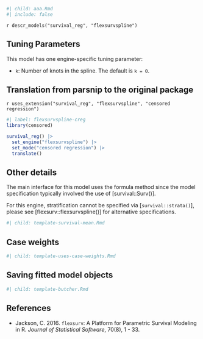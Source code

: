 ```r
#| child: aaa.Rmd
#| include: false
```

`r descr_models("survival_reg", "flexsurvspline")`

## Tuning Parameters

This model has one engine-specific tuning parameter:

 * `k`: Number of knots in the spline. The default is `k = 0`.

## Translation from parsnip to the original package

`r uses_extension("survival_reg", "flexsurvspline", "censored regression")`

```r
#| label: flexsurvspline-creg
library(censored)

survival_reg() |> 
  set_engine("flexsurvspline") |> 
  set_mode("censored regression") |> 
  translate()
```

## Other details

The main interface for this model uses the formula method since the model specification typically involved the use of [survival::Surv()]. 

For this engine, stratification cannot be specified via [`survival::strata()`], please see [flexsurv::flexsurvspline()] for alternative specifications.

```r
#| child: template-survival-mean.Rmd
```

## Case weights

```r
#| child: template-uses-case-weights.Rmd
```


## Saving fitted model objects

```r
#| child: template-butcher.Rmd
```


## References

- Jackson, C. 2016. `flexsurv`: A Platform for Parametric Survival  Modeling in R. _Journal of Statistical Software_, 70(8), 1 - 33.

